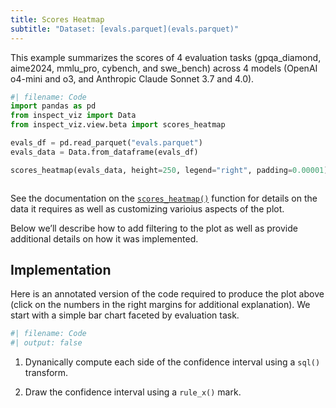 ```yaml
---
title: Scores Heatmap
subtitle: "Dataset: [evals.parquet](evals.parquet)"
---
```


This example summarizes the scores of 4 evaluation tasks (gpqa_diamond, aime2024, mmlu_pro, cybench, and swe_bench) across 4 models (OpenAI o4-mini and o3, and Anthropic Claude Sonnet 3.7 and 4.0).

```python
#| filename: Code
import pandas as pd
from inspect_viz import Data
from inspect_viz.view.beta import scores_heatmap

evals_df = pd.read_parquet("evals.parquet")
evals_data = Data.from_dataframe(evals_df)

scores_heatmap(evals_data, height=250, legend="right", padding=0.00001)



```

See the documentation on the [`scores_heatmap()`](../../../reference/inspect_viz.view.qmd#scores_heatmap) function for details on the data it requires as well as customizing varioius aspects of the plot. 

Below we'll describe how to add filtering to the plot as well as provide additional details on how it was implemented.




## Implementation

Here is an annotated version of the code required to produce the plot above (click on the numbers in the right margins for additional explanation). We start with a simple bar chart faceted by evaluation task.

```python
#| filename: Code
#| output: false


```

1. Dynanically compute each side of the confidence interval using a `sql()` transform.

2. Draw the confidence interval using a `rule_x()` mark.
